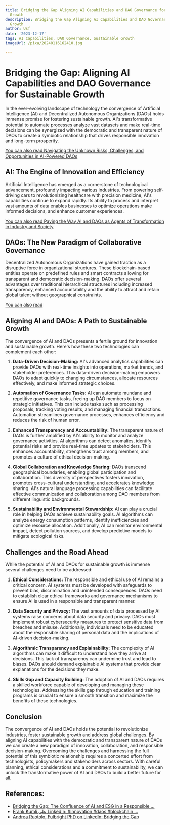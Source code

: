 ```yaml
---
title: Bridging the Gap Aligning AI Capabilities and DAO Governance for Sustainable
  Growth
description: Bridging the Gap Aligning AI Capabilities and DAO Governance for Sustainable
  Growth
author: Usf
date: '2023-12-17'
tags: AI Capabilities, DAO Governance, Sustainable Growth
imageUrl: /pixa/20240116162410.jpg

---
```

# Bridging the Gap: Aligning AI Capabilities and DAO Governance for Sustainable Growth

In the ever-evolving landscape of technology the convergence of Artificial Intelligence (AI) and Decentralized Autonomous Organizations (DAOs) holds immense promise for fostering sustainable growth. AI's transformative  potential to automate processes analyze vast datasets and make real-time decisions can be synergized with the democratic and  transparent nature of DAOs to create a symbiotic relationship that drives responsible innovation and  long-term prosperity.

[You  can also read Navigating the Unknown Risks,  Challenges, and Opportunities in  AI-Powered  DAOs](Navigating%20the%20Unknown%20Risks%2C%20Challenges%2C%20and%20Opportunities%20in%20AI-Powered%20DAOs)


## AI: The Engine of Innovation and Efficiency

Artificial Intelligence has emerged as a cornerstone of technological advancement, profoundly impacting  various industries. From  powering self-driving cars to revolutionizing healthcare  with precision medicine, AI's capabilities continue to expand rapidly. Its ability to process and interpret vast amounts of data enables businesses to optimize operations make  informed decisions, and enhance customer experiences.

[You can  also read Paving the Way AI and DAOs as Agents of Transformation in Industry and Society](Paving%20the%20Way%20AI%20and%20DAOs%20as%20Agents%20of%20Transformation%20in%20Industry%20and%20Society)


## DAOs: The New Paradigm  of Collaborative  Governance

Decentralized Autonomous Organizations  have gained traction as a disruptive force in organizational structures. These blockchain-based entities operate on predefined rules and smart contracts allowing for transparent and democratic decision-making. DAOs offer several advantages over traditional hierarchical structures including increased transparency, enhanced accountability and the ability to attract and retain global talent without geographical constraints.

[You can also read ]()


## Aligning AI and DAOs:  A Path to Sustainable  Growth

The convergence  of AI and DAOs presents a fertile ground for innovation and sustainable  growth. Here's how these two technologies can complement each other:

1. **Data-Driven Decision-Making:** AI's advanced analytics capabilities can provide  DAOs with real-time insights into operations,  market trends, and stakeholder preferences. This data-driven decision-making empowers  DAOs to adapt quickly to changing circumstances, allocate resources effectively, and make  informed  strategic choices.

2. **Automation of Governance Tasks:** AI can automate mundane and repetitive governance tasks, freeing  up  DAO members to focus on strategic initiatives. This can include tasks such as processing proposals, tracking  voting results, and managing financial  transactions. Automation streamlines governance processes,  enhances efficiency and  reduces the risk of human error.

3. **Enhanced Transparency and Accountability:** The transparent nature of  DAOs is further amplified by AI's ability to monitor and analyze governance  activities.  AI algorithms can detect anomalies, identify potential risks and provide real-time updates to stakeholders. This enhances  accountability, strengthens trust among  members, and promotes  a culture  of  ethical decision-making.

4. **Global Collaboration and Knowledge Sharing:** DAOs transcend geographical boundaries, enabling global participation and  collaboration. This diversity of perspectives  fosters innovation, promotes  cross-cultural understanding, and accelerates knowledge sharing. AI's natural language processing capabilities can facilitate effective  communication and collaboration among DAO members from different linguistic backgrounds.

5. **Sustainability and Environmental  Stewardship:** AI can play a crucial role in helping DAOs achieve sustainability goals.  AI algorithms can analyze energy consumption patterns,  identify inefficiencies  and optimize resource allocation. Additionally, AI  can monitor environmental impact, detect pollution sources, and  develop predictive models  to mitigate ecological risks.

## Challenges and the Road Ahead

While the potential of AI and DAOs for sustainable  growth is immense several challenges need to be addressed:

1. **Ethical Considerations:** The  responsible and ethical use of AI remains a critical concern. AI systems  must be  developed with safeguards to prevent bias, discrimination and unintended consequences. DAOs need to establish clear  ethical  frameworks and governance mechanisms to ensure AI is used in a responsible and transparent manner.

2. **Data Security and Privacy:** The vast amounts of  data processed by AI systems raise concerns about data security and privacy. DAOs must implement robust cybersecurity measures to protect sensitive data from breaches and  misuse. Additionally, individuals need to be educated about the responsible sharing of personal data and the implications  of AI-driven decision-making.

3. **Algorithmic Transparency and Explainability:** The complexity of AI algorithms can  make it difficult to understand how they arrive at decisions.  This lack of transparency can undermine trust and lead to biases. DAOs  should demand explainable AI systems that provide clear explanations for the decisions they make.

4. **Skills Gap  and Capacity Building:**  The adoption of AI and DAOs requires  a skilled workforce capable of  developing and managing these  technologies. Addressing  the skills gap through education and training  programs is crucial to ensure a smooth transition and maximize the benefits of these technologies.

## Conclusion

The convergence of AI and DAOs  holds the potential to revolutionize industries, foster sustainable growth and address  global  challenges. By  aligning AI capabilities with  the democratic and transparent nature of DAOs we can create a new paradigm of innovation,  collaboration, and responsible decision-making. Overcoming the challenges and harnessing the  full potential of this symbiotic relationship requires a concerted effort from technologists, policymakers and stakeholders across sectors. With careful planning, ethical considerations and a commitment to  sustainability, we can  unlock the transformative power of AI and DAOs to build a better future for  all.

## References:
- [Bridging the Gap: The Confluence of AI and ESG in a Responsible ...](https://www.responsible.ai/post/bridging-the-gap-the-confluence-of-ai-and-esg-in-a-responsible-world)
- [Frank Kumli على LinkedIn: #innovation #daos #blockchain ...](https://bh.linkedin.com/posts/kumli_innovation-daos-blockchain-activity-7023611289142718464-Qhmz)
- [Andrea Ruotolo, Fulbright PhD on LinkedIn: Bridging the Gap](https://www.linkedin.com/posts/andrearuotolo_bridging-the-gap-the-confluence-of-ai-and-activity-7125873895621988352-obJf)
